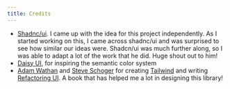 ```yaml
---
title: Credits
---
```


- [Shadnc/ui](https://ui.shadcn.com/). I came up with the idea for this project independently. As I started working on this, I came across shadnc/ui and was surprised to see how similar our ideas were. Shadcn/ui was much further along, so I was able to adapt a lot of the work that he did. Huge shout out to him!
- [Daisy UI](https://daisyui.com/), for inspiring the semantic color system
- [Adam Wathan](https://twitter.com/adamwathan) and [Steve Schoger](https://twitter.com/steveschoger) for creating [Tailwind](https://tailwindcss.com/) and writing [Refactoring UI](https://www.refactoringui.com/). A book that has helped me a lot in designing this library!
